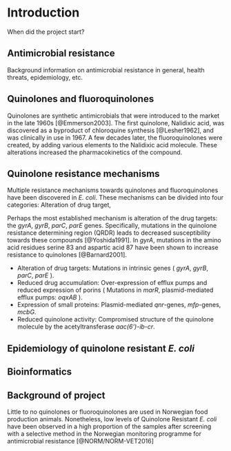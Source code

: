 # Introduction

When did the project start?

## Antimicrobial resistance
Background information on antimicrobial resistance in general, health threats, epidemiology, etc.

## Quinolones and fluoroquinolones

Quinolones are synthetic antimicrobials that were introduced to the market in the late 1960s [@Emmerson2003]. The first quinolone, Nalidixic acid, was discovered as a byproduct of chloroquine synthesis [@Lesher1962], and was clinically in use in 1967. A few decades later, the fluoroquinolones were created, by adding various elements to the Nalidixic acid molecule. These alterations increased the pharmacokinetics of the compound.

## Quinolone resistance mechanisms

Multiple resistance mechanisms towards quinolones and fluoroquinolones have been discovered in _E. coli_. These mechanisms can be divided into four categories: Alteration of drug target, 

Perhaps the most established mechanism is alteration of the drug targets: the _gyrA_, _gyrB_, _parC_, _parE_ genes. Specifically, mutations in the quinolone resistance determining region (QRDR) leads to decreased susceptibility towards these compounds [@Yoshida1991]. In _gyrA_, mutations in the amino acid residues serine 83 and aspartic acid 87 have been shown to increase resistance to quinolones [@Barnard2001].


- Alteration of drug targets: Mutations in intrinsic genes ( _gyrA_, _gyrB_, _parC_, _parE_ ).
- Reduced drug accumulation: Over-expression of efflux pumps and reduced expression of porins ( Mutations in _marR_, plasmid-mediated efflux pumps: _oqxAB_ ).
- Expression of small proteins: Plasmid-mediated _qnr_-genes, _mfp_-genes, _mcbG_.
- Reduced quinolone activity: Compromised structure of the quinolone molecule by the acetyltransferase _aac(6')-ib-cr_.

## Epidemiology of quinolone resistant _E. coli_

## Bioinformatics

## Background of project
Little to no quinolones or fluoroquinolones are used in Norwegian food production animals. Nonetheless, low levels of Quinolone Resistant _E. coli_ have been observed in a high proportion of the samples after screening with a selective method in the Norwegian monitoring programme for antimicrobial resistance [@NORM/NORM-VET2016]
